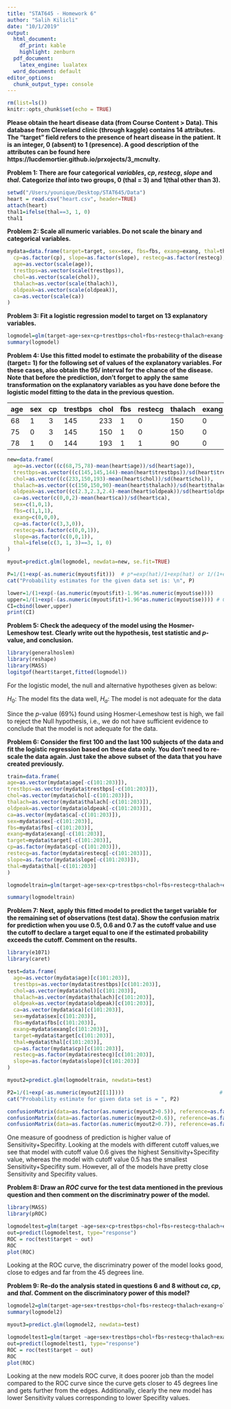 ```yaml
---
title: "STAT645 - Homework 6"
author: "Salih Kilicli"
date: "10/1/2019"
output:
  html_document: 
    df_print: kable
    highlight: zenburn
  pdf_document: 
    latex_engine: lualatex
  word_document: default
editor_options:
  chunk_output_type: console
---
```


```r
rm(list=ls())
knitr::opts_chunk$set(echo = TRUE)
```

**Please obtain the heart disease data (from Course Content > Data). This database from Cleveland clinic
(through kaggle) contains 14 attributes. The “target” field refers to the presence of heart disease in the
patient. It is an integer, 0 (absent) to 1 (presence). A good description of the attributes can be found here
https://lucdemortier.github.io/prxojects/3_mcnulty.**

**Problem 1: There are four categorical $variables$, $cp$, $restecg$, $slope$ and $thal$. Categorize $thal$ into two groups, 0 (thal = 3) and 1(thal other than 3).**

```r
setwd("/Users/younique/Desktop/STAT645/Data")
heart = read.csv("heart.csv", header=TRUE)
attach(heart)
thal1=ifelse(thal==3, 1, 0)
thal1
```

**Problem 2: Scale all numeric variables. Do not scale the binary and categorical variables.**

```r
mydata=data.frame(target=target, sex=sex, fbs=fbs, exang=exang, thal=thal1,
  cp=as.factor(cp), slope=as.factor(slope), restecg=as.factor(restecg),
  age=as.vector(scale(age)),
  trestbps=as.vector(scale(trestbps)),
  chol=as.vector(scale(chol)),
  thalach=as.vector(scale(thalach)),
  oldpeak=as.vector(scale(oldpeak)),
  ca=as.vector(scale(ca))
)
```

**Problem 3: Fit a logistic regression model to target on $13$ explanatory variables.**

```r
logmodel=glm(target~age+sex+cp+trestbps+chol+fbs+restecg+thalach+exang+oldpeak+slope+ca+thal, data=mydata, family="binomial")
summary(logmodel)
```

**Problem 4: Use this fitted model to estimate the probability of the disease (target= 1) for the following set of
values of the explanatory variables. For these cases, also obtain the $95/%$ interval for the chance of the disease. Note that before the prediction, don’t forget to apply the same transformation on the explanatory variables as you have done before the logistic model fitting to the data in the previous question.**

age   |  sex  |  cp   |trestbps| chol  |  fbs  |restecg|thalach| exang |oldpeak| slope |  ca   |  thal |
----- | ----- | ----- | -----  | ----- | ----- | ----- | ----- | ----- | ----- | ----- | ----- | ----- |
68    |  1    |  3    |   145  |  233  |   1   |   0   |  150  |   0   |  2.3  |   0   |   0   |   3   |
75    |  0    |  3    |   145  |  150  |   1   |   0   |  150  |   0   |  2.3  |   0   |   0   |   1   |
78    |  1    |  0    |   144  |  193  |   1   |   1   |   90  |   0   |  3.4  |   1   |   2   |   3   |

```r
new=data.frame(
  age=as.vector((c(68,75,78)-mean(heart$age))/sd(heart$age)),
  trestbps=as.vector((c(145,145,144)-mean(heart$trestbps))/sd(heart$trestbps)),
  chol=as.vector((c(233,150,193)-mean(heart$chol))/sd(heart$chol)),
  thalach=as.vector((c(150,150,90)-mean(heart$thalach))/sd(heart$thalach)),
  oldpeak=as.vector((c(2.3,2.3,2.4)-mean(heart$oldpeak))/sd(heart$oldpeak)),
  ca=as.vector(c(0,0,2)-mean(heart$ca))/sd(heart$ca),
  sex=c(1,0,1),
  fbs=c(1,1,1),
  exang=c(0,0,0),
  cp=as.factor(c(3,3,0)),
  restecg=as.factor(c(0,0,1)),
  slope=as.factor(c(0,0,1)),
  thal=ifelse(c(3, 1, 3)==3, 1, 0)
) 

myout=predict.glm(logmodel, newdata=new, se.fit=TRUE)

P=1/(1+exp(-as.numeric(myout$fit)))  # p*=exp(hat)/1+exp(hat) or 1/(1+exp(-hat))
cat("Probability estimates for the given data set is: \n", P)

lower=1/(1+exp(-(as.numeric(myout$fit)-1.96*as.numeric(myout$se))))
upper=1/(1+exp(-(as.numeric(myout$fit)+1.96*as.numeric(myout$se)))) # CI=1/(1+exp(-{hat+c(-1,1)1.96se(hat)}))
CI=cbind(lower,upper)
print(CI)
```

**Problem 5: Check the adequecy of the model using the Hosmer-Lemeshow test. Clearly write out the hypothesis,
test statistic and $p$-value, and conclusion.**

```r
library(generalhoslem)
library(reshape)
library(MASS)
logitgof(heart$target,fitted(logmodel))
```

For the logistic model, the null and alternative hypotheses given as below:

$H_0:$ The model fits the data well, $H_a:$ The model is not adequate for the data

Since the $p$-value ($69\%$) found using Hosmer-Lemeshow test is high, we fail to reject the Null hypothesis, i.e., we do not have sufficient evidence to conclude that the model is not adequate for the data.

**Problem 6: Consider the first $100$ and the last $100$ subjects of the data and fit the logistic regression based on these data only. You don’t need to re-scale the data again. Just take the above subset of the data that you have created previously.**

```r
train=data.frame(
age=as.vector(mydata$age[-c(101:203)]),
trestbps=as.vector(mydata$trestbps[-c(101:203)]),
chol=as.vector(mydata$chol[-c(101:203)]),
thalach=as.vector(mydata$thalach[-c(101:203)]),
oldpeak=as.vector(mydata$oldpeak[-c(101:203)]),
ca=as.vector(mydata$ca[-c(101:203)]),
sex=mydata$sex[-c(101:203)],
fbs=mydata$fbs[-c(101:203)],
exang=mydata$exang[-c(101:203)],
target=mydata$target[-c(101:203)],
cp=as.factor(mydata$cp[-c(101:203)]),
restecg=as.factor(mydata$restecg[-c(101:203)]),
slope=as.factor(mydata$slope[-c(101:203)]),
thal=mydata$thal[-c(101:203)]
)

logmodeltrain=glm(target~age+sex+cp+trestbps+chol+fbs+restecg+thalach+exang+oldpeak+slope+ca+thal, data=train, family="binomial")

summary(logmodeltrain)
```

**Problem 7: Next, apply this fitted model to predict the target variable for the remaining set of observations (test data). Show the confusion matrix for prediction when you use $0.5$, $0.6$ and $0.7$ as the cutoff value and use the cutoff to declare a target equal to one if the estimated probability exceeds the cutoff. Comment on the results.**

```r
library(e1071)
library(caret)

test=data.frame(
  age=as.vector(mydata$age)[c(101:203)],
  trestbps=as.vector(mydata$trestbps)[c(101:203)],
  chol=as.vector(mydata$chol)[c(101:203)],
  thalach=as.vector(mydata$thalach)[c(101:203)],
  oldpeak=as.vector(mydata$oldpeak)[c(101:203)],
  ca=as.vector(mydata$ca)[c(101:203)],
  sex=mydata$sex[c(101:203)],
  fbs=mydata$fbs[c(101:203)],
  exang=mydata$exang[c(101:203)],
  target=mydata$target[c(101:203)],
  thal=mydata$thal[c(101:203)],
  cp=as.factor(mydata$cp)[c(101:203)],
  restecg=as.factor(mydata$restecg)[c(101:203)],
  slope=as.factor(mydata$slope)[c(101:203)]
)

myout2=predict.glm(logmodeltrain, newdata=test)

P2=1/(1+exp(-as.numeric(myout2[[1]])))                               # p*=exp(hat)/1+exp(hat) or 1/(1+exp(-hat))
cat("Probability estimate for given data set is = ", P2)

confusionMatrix(data=as.factor(as.numeric(myout2>0.5)), reference=as.factor(test$target))
confusionMatrix(data=as.factor(as.numeric(myout2>0.6)), reference=as.factor(test$target))
confusionMatrix(data=as.factor(as.numeric(myout2>0.7)), reference=as.factor(test$target))
```

One measure of goodness of prediction is higher value of Sensitivity+Specifity. Looking at the models with different cutoff values,we see that model with cutoff value $0.6$ gives the highest Sensitivity+Specifity value, whereas the model with cutoff value $0.5$ has the smallest Sensitivity+Specifity sum. However, all of the models have pretty close Sensitivity and Specifity values.


**Problem 8: Draw an $ROC$ curve for the test data mentioned in the previous question and then comment on the
discriminatry power of the model.**

```r
library(MASS)
library(pROC)

logmodeltest=glm(target ~age+sex+cp+trestbps+chol+fbs+restecg+thalach+exang+oldpeak+slope+ca+thal, data=test, family="binomial")
out=predict(logmodeltest, type="response")
ROC = roc(test$target ~ out)
ROC
plot(ROC)
```

Looking at the ROC curve, the discriminatry power of the model looks good, close to edges and far from the 45 degrees line.

**Problem 9: Re-do the analysis stated in questions $6$ and $8$ without $ca$, $cp$, and $thal$. Comment on the discriminatory power of this model?**

```r
logmodel2=glm(target~age+sex+trestbps+chol+fbs+restecg+thalach+exang+oldpeak+slope, data=train, family="binomial")
summary(logmodel2)

myout3=predict.glm(logmodel2, newdata=test)

logmodeltest1=glm(target ~age+sex+trestbps+chol+fbs+restecg+thalach+exang+oldpeak+slope, data=test, family="binomial")
out=predict(logmodeltest1, type="response")
ROC = roc(test$target ~ out)
ROC
plot(ROC)
```

Looking at the new models ROC curve, it does poorer job than the model compared to the ROC curve since the curve gets closer to 45 degrees line and gets further from the edges. Additionally, clearly the new model has lower Sensitivity values corresponding to lower Specifity values.
